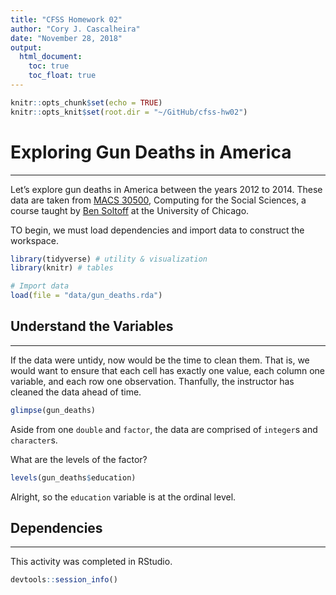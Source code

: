 ```yaml
---
title: "CFSS Homework 02"
author: "Cory J. Cascalheira"
date: "November 28, 2018"
output:
  html_document:
    toc: true
    toc_float: true
---
```


```r
knitr::opts_chunk$set(echo = TRUE)
knitr::opts_knit$set(root.dir = "~/GitHub/cfss-hw02")
```

# Exploring Gun Deaths in America
___
Let's explore gun deaths in America between the years 2012 to 2014. These data are taken from [MACS 30500](https://cfss.uchicago.edu/index.html), Computing for the Social Sciences, a course taught by [Ben Soltoff](http://www.bensoltoff.com/) at the University of Chicago.

TO begin, we must load dependencies and import data to construct the workspace.

```r
library(tidyverse) # utility & visualization
library(knitr) # tables

# Import data
load(file = "data/gun_deaths.rda")
```

## Understand the Variables
___
If the data were untidy, now would be the time to clean them. That is, we would want to ensure that each cell has exactly one value, each column one variable, and each row one observation. Thanfully, the instructor has cleaned the data ahead of time.

```r
glimpse(gun_deaths)
```

Aside from one `double` and `factor`, the data are comprised of `integer`s and `character`s.

What are the levels of the factor?

```r
levels(gun_deaths$education)
```

Alright, so the `education` variable is at the ordinal level.

## Dependencies
___
This activity was completed in RStudio.

```r
devtools::session_info()
```

